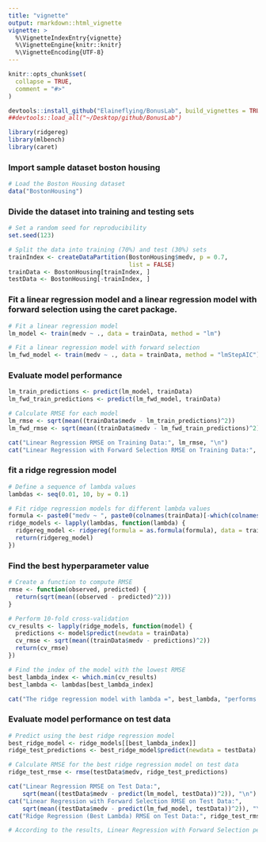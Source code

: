```yaml
---
title: "vignette"
output: rmarkdown::html_vignette
vignette: >
  %\VignetteIndexEntry{vignette}
  %\VignetteEngine{knitr::knitr}
  %\VignetteEncoding{UTF-8}
---
```


```r
knitr::opts_chunk$set(
  collapse = TRUE,
  comment = "#>"
)
```

```r
devtools::install_github("Elaineflying/BonusLab", build_vignettes = TRUE)
##devtools::load_all("~/Desktop/github/BonusLab")

library(ridgereg)
library(mlbench)
library(caret)

```

### Import sample dataset boston housing 
```r
# Load the Boston Housing dataset
data("BostonHousing")
```

### Divide the dataset into training and testing sets
```r
# Set a random seed for reproducibility
set.seed(123)

# Split the data into training (70%) and test (30%) sets
trainIndex <- createDataPartition(BostonHousing$medv, p = 0.7, 
                                  list = FALSE)
trainData <- BostonHousing[trainIndex, ]
testData <- BostonHousing[-trainIndex, ]
```

### Fit a linear regression model and a linear regression model with forward selection using the caret package.
```r
# Fit a linear regression model
lm_model <- train(medv ~ ., data = trainData, method = "lm")

# Fit a linear regression model with forward selection
lm_fwd_model <- train(medv ~ ., data = trainData, method = "lmStepAIC")
```

### Evaluate model performance
```r
lm_train_predictions <- predict(lm_model, trainData)
lm_fwd_train_predictions <- predict(lm_fwd_model, trainData)

# Calculate RMSE for each model
lm_rmse <- sqrt(mean((trainData$medv - lm_train_predictions)^2))
lm_fwd_rmse <- sqrt(mean((trainData$medv - lm_fwd_train_predictions)^2))

cat("Linear Regression RMSE on Training Data:", lm_rmse, "\n")
cat("Linear Regression with Forward Selection RMSE on Training Data:", lm_fwd_rmse, "\n")
```

### fit a ridge regression model
```r
# Define a sequence of lambda values
lambdas <- seq(0.01, 10, by = 0.1)

# Fit ridge regression models for different lambda values
formula <- paste0("medv ~ ", paste0(colnames(trainData)[-which(colnames(trainData) %in% c('medv'))], collapse = " + "))
ridge_models <- lapply(lambdas, function(lambda) {
  ridgereg_model <- ridgereg(formula = as.formula(formula), data = trainData, lambda)
  return(ridgereg_model)
})
```

### Find the best hyperparameter value
```r
# Create a function to compute RMSE
rmse <- function(observed, predicted) {
  return(sqrt(mean((observed - predicted)^2)))
}

# Perform 10-fold cross-validation
cv_results <- lapply(ridge_models, function(model) {
  predictions <- model$predict(newdata = trainData)
  cv_rmse <- sqrt(mean((trainData$medv - predictions)^2))
  return(cv_rmse)
})

# Find the index of the model with the lowest RMSE
best_lambda_index <- which.min(cv_results)
best_lambda <- lambdas[best_lambda_index]

cat("The ridge regression model with lambda =", best_lambda, "performs well on the test data.")
```

### Evaluate model performance on test data
```r
# Predict using the best ridge regression model
best_ridge_model <- ridge_models[[best_lambda_index]]
ridge_test_predictions <- best_ridge_model$predict(newdata = testData)

# Calculate RMSE for the best ridge regression model on test data
ridge_test_rmse <- rmse(testData$medv, ridge_test_predictions)

cat("Linear Regression RMSE on Test Data:", 
    sqrt(mean((testData$medv - predict(lm_model, testData))^2)), "\n")
cat("Linear Regression with Forward Selection RMSE on Test Data:", 
    sqrt(mean((testData$medv - predict(lm_fwd_model, testData))^2)), "\n")
cat("Ridge Regression (Best Lambda) RMSE on Test Data:", ridge_test_rmse, "\n")

# According to the results, Linear Regression with Forward Selection performs well with smallest RMSE(it means the prediction results are more accurate compared with other two models. But this is only the one factor, should also consider other factors as well.
```
